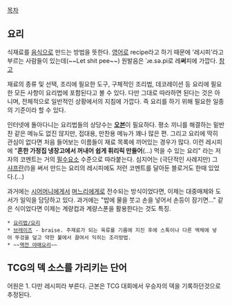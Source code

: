 [[목차]]
== 요리 ==
식재료를 [[음식]]으로 만드는 방법을 뜻한다. [[영어]]로 recipe라고 하기 때문에 '레시피'라고 부르는 사람들이 있는데(~~Let shit pee~~) 원발음은 {{{[}}}ˈɹe.sə.pi{{{]}}}로 레'''써'''피에 가깝다. [http://englishsamsam.tistory.com/29 참고]

재료의 종류 및 선택, 조리에 필요한 도구, 구체적인 조리법, 데코레이션 등 요리에 필요한 모든 사항이 요리법에 포함된다고 볼 수 있다. 다만 그대로 따라하면 된다는 것은 아니며, 전체적으로 일반적인 상황에서의 지침에 가깝다. 즉 요리를 하기 위해 필요한 일종의 기준이라 할 수 있다.

인터넷에 돌아다니는 요리법들의 상당수는 '''[[오븐]]'''이 필요하다. 평소 끼니를 해결하는 밑반찬 같은 메뉴도 없진 않지만, 접대용, 만찬용 메뉴가 꽤나 많은 편. 그리고 요리에 딱히 관심이 없다면 처음 들어보는 이름들이 재료 목록에 끼어있는 경우가 많다. 이런 레시피에 "'''흔한 가정집 냉장고에서 꺼내어 쉽게 휘리릭 만들어'''(…) 먹을 수 있는 요리" 라는 저자의 코멘트는 거의 [[필수요소]] 수준으로 따라붙는다. 심지어는 (극단적인 사례지만) 그 [[샤프란]](!)을 써서 만드는 요리의 레시피에도 저런 코멘트를 달아둔 블로거도 한때 있었다.(…)

과거에는 [[시어머니]]에게서 [[며느리]]에게로 전수되는 방식이었다면, 이제는 대중매체와 도서가 일익을 담당하고 있다. 과거에는 "밥에 물을 붓고 손을 넣어서 손등이 잠기면..." 같은 식이었다면 이제는 계량컵과 계량스푼을 활용한다는 것도 특징.

 * [[요리법/요리]]
 * [[브레이즈]] - braise. 주재료가 되는 육류를 기름에 지진 후에 스톡이나 다른 액체에 넣어 뚜겅을 덮고 약한 불에서 끓여서 익히는 조리방법.
 * ~~[[역전 야매요리]]~~

== TCG의 덱 소스를 가리키는 단어 ==

어원은 1. 다만 레시피라 부른다.
근본은 TCG 대회에서 우승자의 덱을 기록하던것으로 추정된다.
